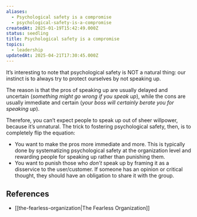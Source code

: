 ```yaml
---
aliases:
  - Psychological safety is a compromise
  - psychological-safety-is-a-compromise
createdAt: 2025-01-19T15:42:49.000Z
status: seedling
title: Psychological safety is a compromise
topics:
  - leadership
updatedAt: 2025-04-21T17:30:45.000Z
---
```

It’s interesting to note that psychological safety is NOT a natural thing: our instinct is to always try to protect ourselves by not speaking up.

The reason is that the pros of speaking up are usually delayed and uncertain (_something might go wrong if you speak up_), while the cons are usually immediate and certain (_your boss will certainly berate you for speaking up_).

Therefore, you can’t expect people to speak up out of sheer willpower, because it’s unnatural. The trick to fostering psychological safety, then, is to completely flip the equation:

- You want to make the pros more immediate and more. This is typically done by systematizing psychological safety at the organization level and rewarding people for speaking up rather than punishing them.
- You want to punish those who _don’t_ speak up by framing it as a disservice to the user/customer. If someone has an opinion or critical thought, they should have an obligation to share it with the group.

## References

- [[the-fearless-organization|The Fearless Organization]]
